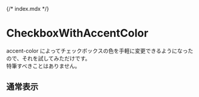 {/* index.mdx */}


<Meta of={Stories} />

# CheckboxWithAccentColor

accent-color によってチェックボックスの色を手軽に変更できるようになったので、それを試してみただけです。 <br />
特筆すべきことはありません。

## 通常表示

<Canvas of={Stories.Default} />
